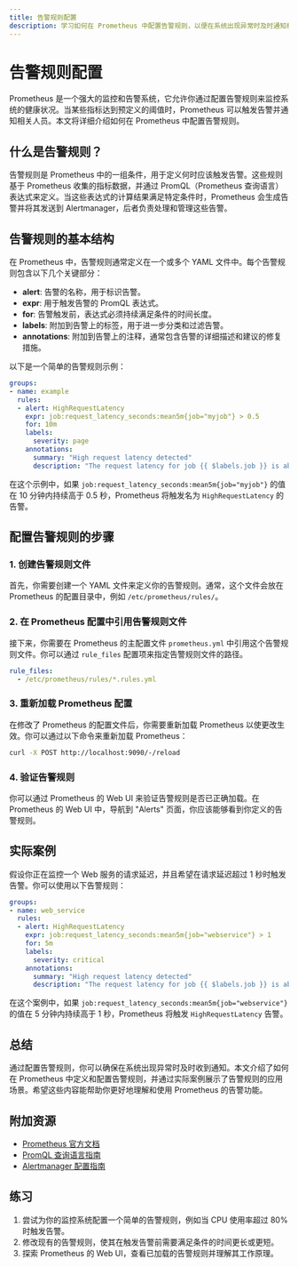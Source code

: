 ```yaml
---
title: 告警规则配置
description: 学习如何在 Prometheus 中配置告警规则，以便在系统出现异常时及时通知相关人员。
---
```


# 告警规则配置

Prometheus 是一个强大的监控和告警系统，它允许你通过配置告警规则来监控系统的健康状况。当某些指标达到预定义的阈值时，Prometheus 可以触发告警并通知相关人员。本文将详细介绍如何在 Prometheus 中配置告警规则。

## 什么是告警规则？

告警规则是 Prometheus 中的一组条件，用于定义何时应该触发告警。这些规则基于 Prometheus 收集的指标数据，并通过 PromQL（Prometheus 查询语言）表达式来定义。当这些表达式的计算结果满足特定条件时，Prometheus 会生成告警并将其发送到 Alertmanager，后者负责处理和管理这些告警。

## 告警规则的基本结构

在 Prometheus 中，告警规则通常定义在一个或多个 YAML 文件中。每个告警规则包含以下几个关键部分：

- **alert**: 告警的名称，用于标识告警。
- **expr**: 用于触发告警的 PromQL 表达式。
- **for**: 告警触发前，表达式必须持续满足条件的时间长度。
- **labels**: 附加到告警上的标签，用于进一步分类和过滤告警。
- **annotations**: 附加到告警上的注释，通常包含告警的详细描述和建议的修复措施。

以下是一个简单的告警规则示例：

```yaml
groups:
- name: example
  rules:
  - alert: HighRequestLatency
    expr: job:request_latency_seconds:mean5m{job="myjob"} > 0.5
    for: 10m
    labels:
      severity: page
    annotations:
      summary: "High request latency detected"
      description: "The request latency for job {{ $labels.job }} is above 0.5 seconds (current value: {{ $value }})."
```

在这个示例中，如果 `job:request_latency_seconds:mean5m{job="myjob"}` 的值在 10 分钟内持续高于 0.5 秒，Prometheus 将触发名为 `HighRequestLatency` 的告警。

## 配置告警规则的步骤

### 1. 创建告警规则文件

首先，你需要创建一个 YAML 文件来定义你的告警规则。通常，这个文件会放在 Prometheus 的配置目录中，例如 `/etc/prometheus/rules/`。

### 2. 在 Prometheus 配置中引用告警规则文件

接下来，你需要在 Prometheus 的主配置文件 `prometheus.yml` 中引用这个告警规则文件。你可以通过 `rule_files` 配置项来指定告警规则文件的路径。

```yaml
rule_files:
  - /etc/prometheus/rules/*.rules.yml
```

### 3. 重新加载 Prometheus 配置

在修改了 Prometheus 的配置文件后，你需要重新加载 Prometheus 以使更改生效。你可以通过以下命令来重新加载 Prometheus：

```bash
curl -X POST http://localhost:9090/-/reload
```

### 4. 验证告警规则

你可以通过 Prometheus 的 Web UI 来验证告警规则是否已正确加载。在 Prometheus 的 Web UI 中，导航到 "Alerts" 页面，你应该能够看到你定义的告警规则。

## 实际案例

假设你正在监控一个 Web 服务的请求延迟，并且希望在请求延迟超过 1 秒时触发告警。你可以使用以下告警规则：

```yaml
groups:
- name: web_service
  rules:
  - alert: HighRequestLatency
    expr: job:request_latency_seconds:mean5m{job="webservice"} > 1
    for: 5m
    labels:
      severity: critical
    annotations:
      summary: "High request latency detected"
      description: "The request latency for job {{ $labels.job }} is above 1 second (current value: {{ $value }})."
```

在这个案例中，如果 `job:request_latency_seconds:mean5m{job="webservice"}` 的值在 5 分钟内持续高于 1 秒，Prometheus 将触发 `HighRequestLatency` 告警。

## 总结

通过配置告警规则，你可以确保在系统出现异常时及时收到通知。本文介绍了如何在 Prometheus 中定义和配置告警规则，并通过实际案例展示了告警规则的应用场景。希望这些内容能帮助你更好地理解和使用 Prometheus 的告警功能。

## 附加资源

- [Prometheus 官方文档](https://prometheus.io/docs/)
- [PromQL 查询语言指南](https://prometheus.io/docs/prometheus/latest/querying/basics/)
- [Alertmanager 配置指南](https://prometheus.io/docs/alerting/latest/configuration/)

## 练习

1. 尝试为你的监控系统配置一个简单的告警规则，例如当 CPU 使用率超过 80% 时触发告警。
2. 修改现有的告警规则，使其在触发告警前需要满足条件的时间更长或更短。
3. 探索 Prometheus 的 Web UI，查看已加载的告警规则并理解其工作原理。